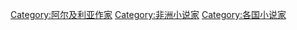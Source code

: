 [[Category:阿尔及利亚作家|Category:阿尔及利亚作家]]
[[Category:非洲小说家|Category:非洲小说家]]
[[Category:各国小说家|Category:各国小说家]]